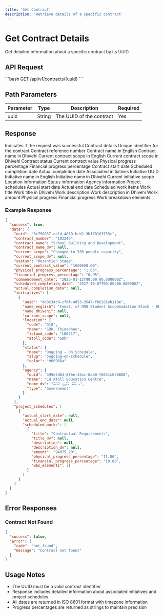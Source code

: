 ```yaml
---
title: 'Get Contract'
description: 'Retrieve details of a specific contract'
---
```


# Get Contract Details

Get detailed information about a specific contract by its UUID.

## API Request

<Card title="GET Contract Detail" icon="file-contract">
  ```bash
  GET /api/v1/contracts/{uuid}
  ```
</Card>

## Path Parameters

| Parameter | Type | Description | Required |
|-----------|------|-------------|----------|
| uuid | String | The UUID of the contract | Yes |

## Response

<ResponseField name="success" type="boolean">
  Indicates if the request was successful
</ResponseField>

<ResponseField name="data" type="object">
  Contract details
  <Expandable title="Properties">
    <ResponseField name="uuid" type="string">
      Unique identifier for the contract
    </ResponseField>
    <ResponseField name="contract_number" type="string">
      Contract reference number
    </ResponseField>
    <ResponseField name="contract_name" type="string">
      Contract name in English
    </ResponseField>
    <ResponseField name="contract_name_dv" type="string">
      Contract name in Dhivehi
    </ResponseField>
    <ResponseField name="current_scope" type="string">
      Current contract scope in English
    </ResponseField>
    <ResponseField name="current_scope_dv" type="string">
      Current contract scope in Dhivehi
    </ResponseField>
    <ResponseField name="status" type="string">
      Contract status
    </ResponseField>
    <ResponseField name="current_contract_value" type="string">
      Current contract value
    </ResponseField>
    <ResponseField name="physical_progress_percentage" type="string">
      Physical progress percentage
    </ResponseField>
    <ResponseField name="financial_progress_percentage" type="string">
      Financial progress percentage
    </ResponseField>
    <ResponseField name="commencement_date" type="string">
      Contract start date
    </ResponseField>
    <ResponseField name="scheduled_completion_date" type="string">
      Scheduled completion date
    </ResponseField>
    <ResponseField name="actual_completion_date" type="string">
      Actual completion date
    </ResponseField>
    <ResponseField name="initiatives" type="array">
      Associated initiatives
      <Expandable title="Properties">
        <ResponseField name="uuid" type="string">Initiative UUID</ResponseField>
        <ResponseField name="name_english" type="string">Initiative name in English</ResponseField>
        <ResponseField name="name_dhivehi" type="string">Initiative name in Dhivehi</ResponseField>
        <ResponseField name="current_scope" type="string">Current initiative scope</ResponseField>
        <ResponseField name="location" type="object">Location information</ResponseField>
        <ResponseField name="status" type="object">Status information</ResponseField>
        <ResponseField name="agency" type="object">Agency information</ResponseField>
      </Expandable>
    </ResponseField>
    <ResponseField name="project_schedules" type="array">
      Project schedules
      <Expandable title="Properties">
        <ResponseField name="actual_start_date" type="string">Actual start date</ResponseField>
        <ResponseField name="actual_end_date" type="string">Actual end date</ResponseField>
        <ResponseField name="scheduled_works" type="array">
          Scheduled work items
          <Expandable title="Properties">
            <ResponseField name="title" type="string">Work title</ResponseField>
            <ResponseField name="title_dv" type="string">Work title in Dhivehi</ResponseField>
            <ResponseField name="description" type="string">Work description</ResponseField>
            <ResponseField name="description_dv" type="string">Work description in Dhivehi</ResponseField>
            <ResponseField name="amount" type="string">Work amount</ResponseField>
            <ResponseField name="physical_progress_percentage" type="string">Physical progress</ResponseField>
            <ResponseField name="financial_progress_percentage" type="string">Financial progress</ResponseField>
            <ResponseField name="wbs_elements" type="array">Work breakdown elements</ResponseField>
          </Expandable>
        </ResponseField>
      </Expandable>
    </ResponseField>
  </Expandable>
</ResponseField>

### Example Response

```json
{
  "success": true,
  "data": {
    "uuid": "3c750837-ee1d-4810-bcb2-3bf70183735c",
    "contract_number": "102245",
    "contract_name": "School Building and Development",
    "contract_name_dv": null,
    "current_scope": "Changed to 700 people capacity",
    "current_scope_dv": null,
    "status": "Retention Stage",
    "current_contract_value": "1000000.00",
    "physical_progress_percentage": "1.05",
    "financial_progress_percentage": "0.95",
    "commencement_date": "2025-01-12T00:00:00.000000Z",
    "scheduled_completion_date": "2027-10-07T00:00:00.000000Z",
    "actual_completion_date": null,
    "initiatives": [
      {
        "uuid": "dd8c34c0-cfdf-4d93-9547-f86281eb118e",
        "name_english": "Const. of MNU Student Accommodation Block - GDh.Thinadhoo",
        "name_dhivehi": null,
        "current_scope": null,
        "location": {
          "code": "Q10",
          "name": "GDh. Thinadhoo",
          "island_code": "LD0717",
          "atoll_code": "GDh"
        },
        "status": {
          "name": "Ongoing – On Schedule",
          "slug": "ongoing-on-schedule",
          "color": "#00968a"
        },
        "agency": {
          "uuid": "b99e5d84-8f6e-46ac-8aa9-f0031c030888",
          "name": "LH.Atoll Education Centre",
          "name_dv": "ޅ.އަތޮޅު ތަޢުލީމީ މަރުކަޒު",
          "type": "Government"
        }
      }
    ],
    "project_schedules": [
      {
        "actual_start_date": null,
        "actual_end_date": null,
        "scheduled_works": [
          {
            "title": "Contractual Requirements",
            "title_dv": null,
            "description": null,
            "description_dv": null,
            "amount": "94975.20",
            "physical_progress_percentage": "11.06",
            "financial_progress_percentage": "10.00",
            "wbs_elements": []
          }
        ]
      }
    ]
  }
}
```

## Error Responses

### Contract Not Found

```json
{
  "success": false,
  "error": {
    "code": "not_found",
    "message": "Contract not found"
  }
}
```

## Usage Notes

- The UUID must be a valid contract identifier
- Response includes detailed information about associated initiatives and project schedules
- All dates are returned in ISO 8601 format with timezone information
- Progress percentages are returned as strings to maintain precision 